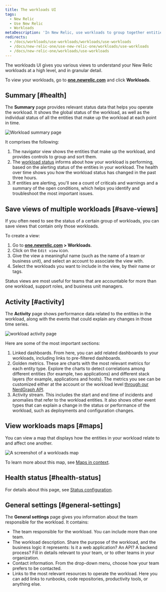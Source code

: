 ```yaml
---
title: The workloads UI
tags:
  - New Relic
  - Use New Relic
  - Workloads
metaDescription: 'In New Relic, use workloads to group together entities that make up a specific business service, making it easier to isolate and troubleshoot issues.'
redirects:
  - /docs/workloads/use-workloads/workloads/use-workloads
  - /docs/new-relic-one/use-new-relic-one/workloads/use-workloads
  - /docs/new-relic-one/workloads/use-workloads
---
```





The workloads UI gives you various views to understand your New Relic workloads at a high level, and in granular detail.  

To view your workloads, go to **[one.newrelic.com](https://one.newrelic.com/all-capabilities)** and click **Workloads**. 

## Summary [#health]

The **Summary** page provides relevant status data that helps you operate the workload. It shows the global status of the workload, as well as the individual status of all the entities that make up the workload at each point in time.

<img
  title="Workload summary page"
  alt="Workload summary page"
  src={workloadsWorkloadSummaryPage}
/>

It comprises the following:

1. The navigator view shows the entities that make up the workload, and provides controls to group and sort them. 
2. The [workload status](/docs/new-relic-one/use-new-relic-one/workloads/workload-status-views-notifications/) informs about how your workload is performing, based on the alerting status of the entities in your workload. The health over time shows you how the workload status has changed in the past three hours.
3. If entities are alerting, you'll see a count of criticals and warnings and a summary of the open conditions, which helps you identify and troubleshoot the most important issues.

## Save views of multiple workloads [#save-views]

If you often need to see the status of a certain group of workloads, you can save views that contain only those workloads. 

To create a view: 

1. Go to **[one.newrelic.com](https://one.newrelic.com/all-capabilities) > Workloads**.
2. Click on the <Icon name="fe-edit-2"/> `Edit view` icon. 
3. Give the view a meaningful name (such as the name of a team or business unit), and select an account to associate the view with.
4. Select the workloads you want to include in the view, by their name or tags.

Status views are most useful for teams that are accountable for more than one workload, support roles, and business unit managers.

## Activity [#activity]

The **Activity** page shows performance data related to the entities in the workload, along with the events that could explain any changes in those time series. 

<img
  title="workload activity page"
  alt="workload activity page"
  src={workloadsWorkloadsActivityPage}
/>

Here are some of the most important sections: 

1. Linked dashboards. From here, you can add related dashboards to your workloads, including links to pre-filtered dashboards. 
2. Golden metrics. These are charts with the most relevant metrics for each entity type. Explore the charts to detect correlations among different entities (for example, two applications) and different stack layers (for example, applications and hosts). The metrics you see can be customized either at the account or the workload level [through our NerdGraph API](/docs/apis/nerdgraph/examples/golden-metrics-entities-nerdgraph-api-tutorial/#customize-golden-metrics).
3. Activity stream. This includes the start and end time of incidents and anomalies that refer to the workload entities. It also shows other event types that can explain a change in the status or performance of the workload, such as deployments and configuration changes.

## View workloads maps [#maps]

You can view a map that displays how the entities in your workload relate to and affect one another. 

<img
  title="Workloads map"
  alt="A screenshot of a workloads map"
  src={workloadsWorkloadMap}
/>

To learn more about this map, see [Maps in context](/docs/new-relic-solutions/new-relic-one/ui-data/maps-in-context). 

## Health status [#health-status]

For details about this page, see [Status configuration](/docs/new-relic-solutions/new-relic-one/workloads/workload-status-configuration).

## General settings [#general-settings]

The **General settings** page gives you information about the team responsible for the workload. It contains:

* The team responsible for the workload. You can include more than one team.
* The workload description. Share the purpose of the workload, and the business logic it represents: Is it a web application? An API? A backend process? Fill in details relevant to your team, or to other teams in your organization.
* Contact information. From the drop-down menu, choose how your team prefers to be contacted.
* Links to the most relevant resources to operate the workload. Here you can add links to runbooks, code repositories, productivity tools, or anything else.
